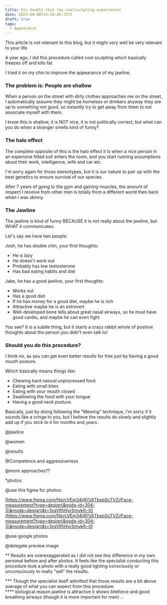 ```yaml
---
title: Fix double chin (my coolsculpting experience)
date: 2023-09-08T14:16:45.727Z
draft: true
tags:
  - Appearance
---
```


This article is not relevant to this blog, but it might very well be very relevant to your life.

A year ago, I did this procedure called cool sculpting which basically freezes off and kills fat.

I tried it on my chin to improve the appearance of my jawline.

### The problem is: People are shallow

When a person on the street with dirty clothes approaches me on the street, I automatically assume they might be homeless or drinkers anyway they are up to something not good, so instantly try to get away from them to not associate myself with them.

I know this is shallow, it is NOT nice, it is not politically correct, but what can you do when a stranger smells kind of funny?

### The halo effect

The complete opposite of this is the halo effect it is when a nice person in an expensive fitted suit enters the room, and you start running assumptions about their work, intelligence, wife and car etc.

I'm sorry again for those stereotypes, but it is our nature to pair up with the best genetics to ensure survival of our species.

After 7 years of going to the gym and gaining muscles, the amount of respect I receive from other men is totally from a different world then back when I was skinny.

### The Jawline

The jawline is kind of funny BECAUSE it is not really about the jawline, but WHAT it communicates.

Let's say we have two people:

Josh, he has double chin, your first thoughts:

* He is lazy
* He doesn't work out
* Probably has low testosterone
* Has bad eating habits and diet

Jake, he has a good jawline, your first thoughts:

* Works out
* Has a good diet
* If he has money for a good diet, maybe he is rich
* Attractive maybe he is an extrovert
* Well-developed bone tells about great nasal airways, so he must have good cardio, and maybe he can even fight

You see? It is a subtle thing, but it starts a crazy rabbit whole of positive thoughts about the person you didn't even talk to!

### Should you do this procedure?

I think no, as you can get even better results for free just by having a good mouth posture.

Which basically means things like:

* Chewing hard natural unprocessed food
* Eating with small bites
* Eating with your mouth closed
* Swallowing the food with your tongue
* Having a good neck posture.

Basically, just by doing following the "Mewing" technique, I'm sorry if it sounds like a cringe to you, but I believe the results do slowly and slightly add up if you stick to it for months and years.

@jawline

@women

@results

@Competence and aggressiveness

@more approaches??

\*photos

@use this figma for photos:

[https://www.figma.com/file/cVEm34ij97z6TbppScTVZj/Face-measurement?type=design\&node-id=304-3\&mode=design\&t=1zgVlfhHyr5mykIh-0](https://www.figma.com/file/cVEm34ij97z6TbppScTVZj/Face-measurement?type=design\&node-id=304-3\&mode=design\&t=1zgVlfhHyr5mykIh-0)

@use google photos

@delegate preview image

\*\* Results are overexaggerated as I did not see this difference in my own personal before and after photos. It feels like the specialist conducting this procedure took a photo with a really good lighting consciously or unconsciously to really "sell" the results.

\*\*\* Though the specialist itself admitted that those results are a bit above average of what you can expect from this procedure.\
\*\*\*\* biological reason jawline is attractive it shows biteforce and good breathing airways (though it is more important for men) ...
